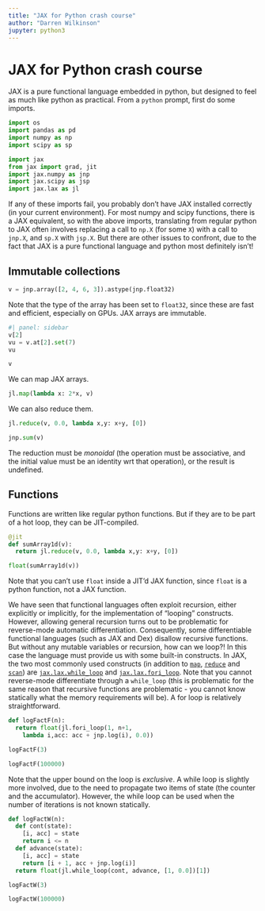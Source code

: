 ```yaml
---
title: "JAX for Python crash course"
author: "Darren Wilkinson"
jupyter: python3
---
```


# JAX for Python crash course

JAX is a pure functional language embedded in python, but designed to feel as much like python as practical. From a `python` prompt, first do some imports.
```python
import os
import pandas as pd
import numpy as np
import scipy as sp

import jax
from jax import grad, jit
import jax.numpy as jnp
import jax.scipy as jsp
import jax.lax as jl
```
If any of these imports fail, you probably don't have JAX installed correctly (in your current environment). For most numpy and scipy functions, there is a JAX equivalent, so with the above imports, translating from regular python to JAX often involves replacing a call to `np.X` (for some `X`) with a call to `jnp.X`, and `sp.X` with `jsp.X`. But there are other issues to confront, due to the fact that JAX is a pure functional language and python most definitely isn't!

## Immutable collections

```python
v = jnp.array([2, 4, 6, 3]).astype(jnp.float32)
```
Note that the type of the array has been set to `float32`, since these are fast and efficient, especially on GPUs. JAX arrays are immutable.
```python
#| panel: sidebar
v[2]
vu = v.at[2].set(7)
vu
```
```python
v
```
We can map JAX arrays.
```python
jl.map(lambda x: 2*x, v)
```
We can also reduce them.
```python
jl.reduce(v, 0.0, lambda x,y: x+y, [0])
```
```python
jnp.sum(v)
```
The reduction must be *monoidal* (the operation must be associative, and the initial value must be an identity wrt that operation), or the result is undefined.

## Functions

Functions are written like regular python functions. But if they are to be part of a hot loop, they can be JIT-compiled.
```python
@jit
def sumArray1d(v):
  return jl.reduce(v, 0.0, lambda x,y: x+y, [0])

float(sumArray1d(v))
```
Note that you can't use `float` inside a JIT'd JAX function, since `float` is a python function, not a JAX function.

We have seen that functional languages often exploit recursion, either explicitly or implicitly, for the implementation of "looping" constructs. However, allowing general recursion turns out to be problematic for reverse-mode automatic differentiation. Consequently, some differentiable functional languages (such as JAX and Dex) disallow recursive functions. But without any mutable variables or recursion, how can we loop?! In this case the language must provide us with some built-in constructs. In JAX, the two most commonly used constructs (in addition to [`map`](https://jax.readthedocs.io/en/latest/_autosummary/jax.lax.map.html), [`reduce`](https://jax.readthedocs.io/en/latest/_autosummary/jax.lax.reduce.html) and [`scan`](https://jax.readthedocs.io/en/latest/_autosummary/jax.lax.scan.html)) are [`jax.lax.while_loop`](https://jax.readthedocs.io/en/latest/_autosummary/jax.lax.while_loop.html) and [`jax.lax.fori_loop`](https://jax.readthedocs.io/en/latest/_autosummary/jax.lax.fori_loop.html). Note that you cannot reverse-mode differentiate through a `while_loop` (this is problematic for the same reason that recursive functions are problematic - you cannot know statically what the memory requirements will be). A for loop is relatively straightforward.

```python
def logFactF(n):
  return float(jl.fori_loop(1, n+1,
    lambda i,acc: acc + jnp.log(i), 0.0))

logFactF(3)
```
```python
logFactF(100000)
```
Note that the upper bound on the loop is *exclusive*. A while loop is slightly more involved, due to the need to propagate two items of state (the counter and the accumulator). However, the while loop can be used when the number of iterations is not known statically.
```python
def logFactW(n):
  def cont(state):
    [i, acc] = state
    return i <= n
  def advance(state):
    [i, acc] = state
    return [i + 1, acc + jnp.log(i)]
  return float(jl.while_loop(cont, advance, [1, 0.0])[1])

logFactW(3)
```
```python
logFactW(100000)
```

